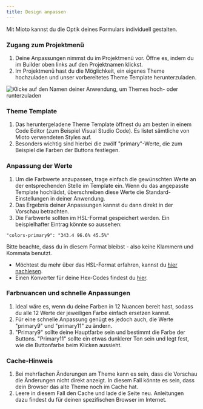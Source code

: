 ```yaml
---
title: Design anpassen
---
```


Mit Mioto kannst du die Optik deines Formulars individuell gestalten.

### Zugang zum Projektmenü

1. Deine Anpassungen nimmst du im Projektmenü vor. Öffne es, indem du im Builder oben links auf den Projektnamen klickst.
2. Im Projektmenü hast du die Möglichkeit, ein eigenes Theme hochzuladen und unser vorbereitetes Theme Template herunterzuladen.

![Klicke auf den Namen deiner Anwendung, um Themes hoch- oder runterzuladen](/img/Themes.png "Klicke auf den Namen deiner Anwendung, um Themes hoch- oder runterzuladen")

### Theme Template

1. Das heruntergeladene Theme Template öffnest du am besten in einem Code Editor (zum Beispiel Visual Studio Code). Es listet sämtliche von Mioto verwendeten Styles auf.
2. Besonders wichtig sind hierbei die zwölf "primary"-Werte, die zum Beispiel die Farben der Buttons festlegen.

### Anpassung der Werte

1. Um die Farbwerte anzupassen, trage einfach die gewünschten Werte an der entsprechenden Stelle im Template ein. Wenn du das angepasste Template hochlädst, überschreiben diese Werte die Standard-Einstellungen in deiner Anwendung.
2. Das Ergebnis deiner Anpassungen kannst du dann direkt in der Vorschau betrachten.
3. Die Farbwerte sollten im HSL-Format gespeichert werden. Ein beispielhafter Eintrag könnte so aussehen:

```
"colors-primary9": "343.4 96.6% 45.5%"
```

Bitte beachte, dass du in diesem Format bleibst - also keine Klammern und Kommata benutzt.

* Möchtest du mehr über das HSL-Format erfahren, kannst du [hier nachlesen](https://cloudfour.com/thinks/hsl-a-color-format-for-humans/ "").
* Einen Konverter für deine Hex-Codes findest du [hier](https://htmlcolors.com/hex-to-hsl "").

### Farbnuancen und schnelle Anpassungen

1. Ideal wäre es, wenn du deine Farben in 12 Nuancen bereit hast, sodass du alle 12 Werte der jeweiligen Farbe einfach ersetzen kannst.
2. Für eine schnelle Anpassung genügt es jedoch auch, die Werte "primary9" und "primary11" zu ändern.
3. "Primary9" sollte deine Hauptfarbe sein und bestimmt die Farbe der Buttons. "Primary11" sollte ein etwas dunklerer Ton sein und legt fest, wie die Buttonfarbe beim Klicken aussieht.

### Cache-Hinweis

1. Bei mehrfachen Änderungen am Theme kann es sein, dass die Vorschau die Änderungen nicht direkt anzeigt. In diesem Fall könnte es sein, dass dein Browser das alte Theme noch im Cache hat.
2. Leere in diesem Fall den Cache und lade die Seite neu. Anleitungen dazu findest du für deinen spezifischen Browser im Internet.
